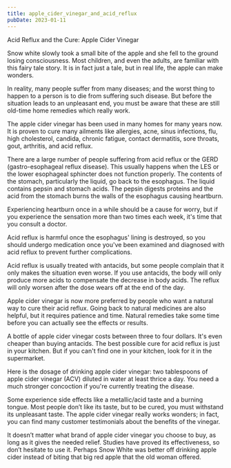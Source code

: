 ```yaml
---
title: apple_cider_vinegar_and_acid_reflux
pubDate: 2023-01-11
---
```


Acid Reflux and the Cure: Apple Cider Vinegar 


Snow white slowly took a small bite of the apple and she fell to the ground losing consciousness. Most children, and even the adults, are familiar with this fairy tale story. It is in fact just a tale, but in real life, the apple can make wonders.

In reality, many people suffer from many diseases; and the worst thing to happen to a person is to die from suffering such disease. But before the situation leads to an unpleasant end, you must be aware that these are still old-time home remedies which really work.

The apple cider vinegar has been used in many homes for many years now. It is proven to cure many ailments like allergies, acne, sinus infections, flu, high cholesterol, candida, chronic fatigue, contact dermatitis, sore throats, gout, arthritis, and acid reflux.

There are a large number of people suffering from acid reflux or the GERD (gastro-esophageal reflux disease). This usually happens when the LES or the lower esophageal sphincter does not function properly. The contents of the stomach, particularly the liquid, go back to the esophagus. The liquid contains pepsin and stomach acids. The pepsin digests proteins and the acid from the stomach burns the walls of the esophagus causing heartburn.

Experiencing heartburn once in a while should be a cause for worry, but if you experience the sensation more than two times each week, it's time that you consult a doctor.

Acid reflux is harmful once the esophagus' lining is destroyed, so you should undergo medication once you've been examined and diagnosed with acid reflux to prevent further complications.

Acid reflux is usually treated with antacids, but some people complain that it only makes the situation even worse. If you use antacids, the body will only produce more acids to compensate the decrease in body acids. The reflux will only worsen after the dose wears off at the end of the day.

Apple cider vinegar is now more preferred by people who want a natural way to cure their acid reflux. Going back to natural medicines are also helpful, but it requires patience and time. Natural remedies take some time before you can actually see the effects or results.

A bottle of apple cider vinegar costs between three to four dollars. It's even cheaper than buying antacids. The best possible cure for acid reflux is just in your kitchen. But if you can't find one in your kitchen, look for it in the supermarket.

Here is the dosage of drinking apple cider vinegar: two tablespoons of apple cider vinegar (ACV) diluted in water at least thrice a day. You need a much stronger concoction if you're currently treating the disease.

Some experience side effects like a metallic/acid taste and a burning tongue. Most people don’t like its taste, but to be cured, you must withstand its unpleasant taste. The apple cider vinegar really works wonders; in fact, you can find many customer testimonials about the benefits of the vinegar.

It doesn’t matter what brand of apple cider vinegar you choose to buy, as long as it gives the needed relief. Studies have proved its effectiveness, so don’t hesitate to use it. Perhaps Snow White was better off drinking apple cider instead of biting that big red apple that the old woman offered.